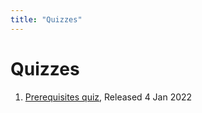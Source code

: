 ```yaml
---
title: "Quizzes"
---
```


# Quizzes

1. [Prerequisites quiz](https://nipunbatra.github.io/ml2023/exams/prereq.html), Released 4 Jan 2022